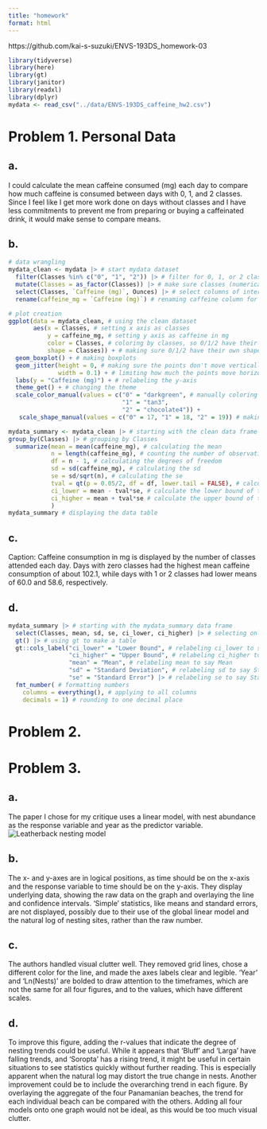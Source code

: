 ```yaml
---
title: "homework"
format: html
---
```


https://github.com/kai-s-suzuki/ENVS-193DS_homework-03

```r
library(tidyverse)
library(here)
library(gt)
library(janitor)
library(readxl)
library(dplyr)
mydata <- read_csv("../data/ENVS-193DS_caffeine_hw2.csv")
```

# Problem 1. Personal Data

## a.

I could calculate the mean caffeine consumed (mg) each day to compare how much caffeine is consumed between days with 0, 1, and 2 classes. Since I feel like I get more work done on days without classes and I have less commitments to prevent me from preparing or buying a caffeinated drink, it would make sense to compare means.

## b.

```r
# data wrangling
mydata_clean <- mydata |> # start mydata dataset
  filter(Classes %in% c("0", "1", "2")) |> # filter for 0, 1, or 2 classes
  mutate(Classes = as_factor(Classes)) |> # make sure classes (numerical) are being read in as a factor
  select(Classes, `Caffeine (mg)`, Ounces) |> # select columns of interest
  rename(caffeine_mg = `Caffeine (mg)`) # renaming caffeine column for ease
```

```r
# plot creation
ggplot(data = mydata_clean, # using the clean dataset
       aes(x = Classes, # setting x axis as classes
           y = caffeine_mg, # setting y axis as caffeine in mg
           color = Classes, # coloring by classes, so 0/1/2 have their own colors
           shape = Classes)) + # making sure 0/1/2 have their own shapes
  geom_boxplot() + # making boxplots
  geom_jitter(height = 0, # making sure the points don't move vertically
              width = 0.1) + # limiting how much the points move horizontally
  labs(y = "Caffeine (mg)") + # relabeling the y-axis
  theme_get() + # changing the theme
  scale_color_manual(values = c("0" = "darkgreen", # manually coloring 0, 1, and 2
                                "1" = "tan3",
                                "2" = "chocolate4")) +
   scale_shape_manual(values = c("0" = 17, "1" = 18, "2" = 19)) # making data points different shapes
```

```r
mydata_summary <- mydata_clean |> # starting with the clean data frame
group_by(Classes) |> # grouping by Classes
  summarize(mean = mean(caffeine_mg), # calculating the mean
            n = length(caffeine_mg), # counting the number of observations
            df = n - 1, # calculating the degrees of freedom
            sd = sd(caffeine_mg), # calculating the sd 
            se = sd/sqrt(n), # calculating the se
            tval = qt(p = 0.05/2, df = df, lower.tail = FALSE), # calculating the t-value
            ci_lower = mean - tval*se, # calculate the lower bound of the 95% CI
            ci_higher = mean + tval*se # calculate the upper bound of the 95% CI) 
            )
mydata_summary # displaying the data table
```

## c.

Caption: Caffeine consumption in mg is displayed by the number of classes attended each day. Days with zero classes had the highest mean caffeine consumption of about 102.1, while days with 1 or 2 classes had lower means of 60.0 and 58.6, respectively.

## d.

```r
mydata_summary |> # starting with the mydata_summary data frame
  select(Classes, mean, sd, se, ci_lower, ci_higher) |> # selecting only Classes, mean, sd, se, ci_lower, and ci_higher to be displayed
  gt() |> # using gt to make a table
  gt::cols_label("ci_lower" = "Lower Bound", # relabeling ci_lower to say Lower Bound
                 "ci_higher" = "Upper Bound", # relabeling ci_higher to say Upper Bound
                 "mean" = "Mean", # relabeling mean to say Mean
                 "sd" = "Standard Deviation", # relabeling sd to say Standard Deviation
                 "se" = "Standard Error") |> # relabeling se to say Standard Error
  fmt_number( # formatting numbers
    columns = everything(), # applying to all columns
    decimals = 1) # rounding to one decimal place
```

# Problem 2.

# Problem 3.

## a.

The paper I chose for my critique uses a linear model, with nest abundance as the response variable and year as the predictor variable. 
![Leatherback nesting model](https://ars.els-cdn.com/content/image/1-s2.0-S2351989425000162-gr4_lrg.jpg)

## b.

The x- and y-axes are in logical positions, as time should be on the x-axis and the response variable to time should be on the y-axis. They display underlying data, showing the raw data on the graph and overlaying the line and confidence intervals. 'Simple' statistics, like means and standard errors, are not displayed, possibly due to their use of the global linear model and the natural log of nesting sites, rather than the raw number. 

## c. 

The authors handled visual clutter well. They removed grid lines, chose a different color for the line, and made the axes labels clear and legible. 'Year' and 'Ln(Nests)' are bolded to draw attention to the timeframes, which are not the same for all four figures, and to the values, which have different scales. 

## d.

To improve this figure, adding the r-values that indicate the degree of nesting trends could be useful. While it appears that 'Bluff' and 'Larga' have falling trends, and 'Soropta' has a rising trend, it might be useful in certain situations to see statistics quickly without further reading. This is especially apparent when the natural log may distort the true change in nests. 
Another improvement could be to include the overarching trend in each figure. By overlaying the aggregate of the four Panamanian beaches, the trend for each individual beach can be compared with the others. Adding all four models onto one graph would not be ideal, as this would be too much visual clutter. 